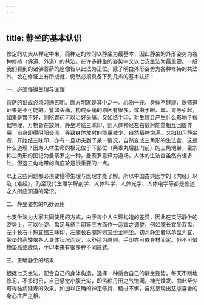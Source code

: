 ```yaml
---
---
---
```

title: 静坐的基本认识
---




修定的功夫从禅定中来，而禅定的修习以静坐为最基本，因此静坐的外形姿势为各种修持（佛道、外道）的共法。在许多静坐的姿势中又以七支坐法为最重要。一般我们看到的诸佛菩萨的座像皆以此法为正位。除了明白外形姿势为各种修持的共法外，欲在修证上有所成就，仍然必须具备下列几点的基本认识：

一、必须懂得生理与医理

菩萨的证成必须习通五明。医方明就是其中之一。心物一元，身体不健康，欲修道证果是不可能的。譬如头痛，构成头痛的原因有很多，或由于眼、鼻、胃等引起，如果是胃不好，则吃胃药可以治好头痛。又如结手印，对生理会产生什么影响？根据物理，万物皆在放射，静坐时结三昧印，则人体神经左右放射能量相互回旋作用，自身即得阴阳交流，导致身体放射的能量减少，自然精神饱满。又如初习静坐者，开始结三昧印，亦有一旦功夫到了某一情况，自然变成三角形的生法宫，这是什么道理？因为人体生命的根元位于下部位（两睾丸后肛门前）的三角地带，密宗称三角形的图记为曼荼罗之一种，曼荼罗意译为道场。人体的生法宫虽然有很多处，但这三角地带的海底轮是很重要的一点。

以上这些问题都必须要懂得生理与医理才能了解。所以中国古典医学的《内经》以及《难经》，乃至现代生理学解剖学、人体科学、人体光学、人体电学等都是修道之人所应知道的常识。

二、静坐姿势的巧妙运用

七支坐法为大家共同使用的方式，由于每个人生理构造的差异，因此在实际静坐的姿势上，可以坐姿、盘足与结手印等三方面作一适宜之调整。例如腿长宜坐双盘，左手长右手短宜结三昧印，左腿长右腿短则宜坐金刚坐。初习静坐者以单盘为宜，坐垫的高矮依各人身体状况而定，以舒适为原则。手印亦可依身材而定。但不可借物垫高或放低，手印本来有很多种不同形式。

三、正确静坐的结果

根据七支坐法，配合自己的身体构造，选择一种适合自己的静坐姿势，每天不断地修习，不多时日，自己感觉小腹充实，即俗称丹田之气饱满，神光焕发。由此至少可得祛病延寿的效果。如加以正确的禅定修持，精进不懈，自然呈现出慈悲喜舍的身心庄严之相。